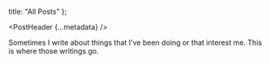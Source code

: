 
  title: "All Posts"
};

<PostHeader {...metadata} />

Sometimes I write about things that I've been doing or that interest me. This is where those writings go.

<PostHeaderList pages={allPosts} />
